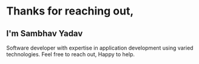 # Thanks for reaching out, 
## I'm Sambhav Yadav

>
Software developer with expertise in application development using varied technologies.
Feel free to reach out, Happy to help.

